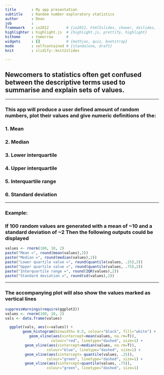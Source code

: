 ```yaml
---
title       : My app presentation
subtitle    : Random number exploratory statistics
author      : Dean
job         : 
framework   : io2012        # {io2012, html5slides, shower, dzslides, ...}
highlighter : highlight.js  # {highlight.js, prettify, highlight}
hitheme     : tomorrow      # 
widgets     : []            # {mathjax, quiz, bootstrap}
mode        : selfcontained # {standalone, draft}
knit        : slidify::knit2slides

--- 
```

  
    
## Newcomers to statistics often get confused between the descriptive terms used to summarise and explain sets of values.

---

### This app will produce a user defined amount of random numbers, plot their values and give numeric definitions of the:  
  
### 1. Mean  
### 2. Median  
### 3. Lower interquartile  
### 4. Upper interquartile  
### 5. Interquartile range  
### 6. Standard deviation  

---

### Example:  

### If 100 random values are generated with a mean of ~10 and a standard deviation of ~2 Then the following outputs could be displayed  

```r
values <- rnorm(100, 10, 2)
paste("Mean =", round(mean(values),2))
paste("Median =", round(median(values),2))
paste("Lower quartile value =", round(quantile(values, .25),2))
paste("Upper quartile value =", round(quantile(values, .75),2))
paste("Interquartile range =", round(IQR(values),2))
paste("Standard deviation =", round(sd(values),2))
```

---

### The accompanying plot will also show the values marked as vertical lines

```r
suppressWarnings(require(ggplot2))
values <- rnorm(100, 10, 2)
vals <- data.frame(values)

  ggplot(vals, aes(x=values)) + 
        geom_histogram(binwidth= 0.5, colour="black", fill="white") +
           geom_vline(aes(xintercept=mean(values, na.rm=T)),
                     colour="red", linetype="dashed", size=1) +
         geom_vline(aes(xintercept=median(values, na.rm=T)),
                   colour="blue", linetype="dashed", size=1) +
         geom_vline(aes(xintercept= quantile(values, .25)),
                   colour="green", linetype="dashed", size=1) +
         geom_vline(aes(xintercept=quantile(values, .75)),
                   colour="green", linetype="dashed", size=1) 
```
